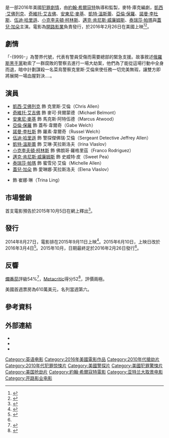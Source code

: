 {{noteTA
|G1=Show
|G2=Movie
|T=zh-tw:非法999; zh-cn:红色警戒999; zh-hk:999犯罪禁區;
|1=zh-tw:非法999; zh-cn:红色警戒999; zh-hk:999犯罪禁區;
}}
{{Infobox film
| name           = 非法999
| original_name  = {{lang|en|''Triple 9''}}
| image          = Triple 9 Poster.jpg
| alt            = 
| caption        = 電影海報
| director       = [[約翰·希爾寇特|約翰·希爾寇特]]
| producer       = 基斯·瑞德曼<br>巴德·多羅斯<br>{{link-en|馬克·布坦|Marc Butan}}<br>{{link-en|安東尼·卡塔加斯|Anthony Katagas}}<br>{{link-en|克里斯多夫·伍​​德羅|Christopher Woodrow}}
| writer         = 麥特·庫克
| starring       = [[凱西·艾佛列克|凱西·艾佛列克]]<br>[[奇維托·艾吉佛|奇維托·艾吉佛]]<br>[[安東尼·麥基|安東尼·麥基]]<br>[[亞倫·保羅|亞倫·保羅]]<br>[[諾曼·李杜斯|諾曼·李杜斯]]<br>[[伍迪·哈里遜|伍迪·哈里遜]]<br>[[凱特·溫斯蕾|凱特·溫斯蕾]]
| music          = [[阿提克斯·羅斯|阿提克斯·羅斯]]<br>克勞迪婭·珊爾<br>{{link-en|利奧波德·羅斯|Leopold Ross}}<br>{{link-en|巴比·克爾林克|The Haxan Cloak}}<ref name="fmr">{{cite news|title=Atticus Ross to Score John Hillcoat’s ‘Triple Nine’|url=http://filmmusicreporter.com/2015/01/19/atticus-ross-to-score-john-hillcoats-triple-nine/|accessdate=2015-01-20|newspaper=FilmMusicReporter|date=2015-01-19}}</ref>
| cinematography = 尼可拉斯·卡拉卡薩尼斯
| editing        = {{link-en|狄倫·蒂奇纳|Dylan Tichenor}}
| studio         = {{link-en|世界觀娛樂|Worldview Entertainment}}<br>Anonymous Content<br>MadRiver Pictures
| distributor    = [[開路影業|開路影業]]<ref name="THR">{{cite news|title=Berlin: Open Road Acquires John Hillcoat's 'Triple Nine' for U.S.|url=http://www.hollywoodreporter.com/news/berlin-open-road-acquires-john-677685|accessdate=2014-05-28|newspaper=hollywoodreporter.com|date=2014-02-06}}</ref>、[[環球影業|環球影業]]
| released       = {{Film date|2016|2|16|洛杉磯首映|2016|2|26|美國|2016|4|1|臺灣|2016|7|29|中国大陆}}
| runtime        = 115分鐘
| country        = 美國
| language       = 英語
| budget         = 2000萬美元
| gross          = 2590萬美元
| preceded_by    = 
| followed_by    = 
| cn_name        = 红色警戒999
| hk_name        = 999犯罪禁區
| tw_name        = 非法999
}}

{{作品名稱|name=''Triple 9''|hk=999犯罪禁區|tw=非法999|cn=红色警戒999}}是一部2016年美國[[犯罪片|犯罪]][[劇情片|劇情]]{{link-en|搶劫片|Heist film}}，由[[約翰·希爾寇特|約翰·希爾寇特]]執導和監製，麥特·庫克編劇，[[凱西·艾佛列克|凱西·艾佛列克]]、[[奇維托·艾吉佛|奇維托·艾吉佛]]、[[安東尼·麥基|安東尼·麥基]]、[[凱特·溫斯蕾|凱特·溫斯蕾]]、[[亞倫·保羅|亞倫·保羅]]、[[諾曼·李杜斯|諾曼·李杜斯]]、[[伍迪·哈里遜|伍迪·哈里遜]]、[[小克李夫頓·柯林斯|小克李夫頓·柯林斯]]、[[邁克·肯尼斯·威廉姆斯|邁克·肯尼斯·威廉姆斯]]、[[泰瑞莎·帕瑪|泰瑞莎·帕瑪]]與[[蓋兒·加朵|蓋兒·加朵]]主演。電影為[[開路影業|開路影業]]負責發行，於2016年2月26日在美國上映<ref name="FS">{{cite news|title=First Red Band Trailer For ‘Triple 9′ With Casey Affleck, Kate Winslet, Woody Harrelson & More|url=http://thefilmstage.com/trailer/first-red-band-trailer-for-triple-9-with-casey-affleck-kate-winslet-woody-harrelson-more/|accessdate=2015-10-04}}</ref><ref>{{cite news|title=‘Triple 9’ Trailer: Affleck, Harrelson, Winslet Lead Star-Studded Thriller|url=http://collider.com/triple-9-trailer-casey-affleck-kate-winslet-woody-harrelson/|accessdate=2015-10-05|archive-date=2015-10-07|archive-url=https://web.archive.org/web/20151007070659/http://collider.com/triple-9-trailer-casey-affleck-kate-winslet-woody-harrelson/|dead-url=no}}</ref>。

==劇情==
「-{999}-」為警界代號，代表有警員受傷而需要總部的緊急支援。故事敘述[[俄羅斯黑手黨|俄羅斯黑手黨]]勒索了一群腐敗的警察去進行一場大劫案，他們為了能從這場行動中全身而退，暗中計劃謀殺一名菜鳥警察克里斯·艾倫來使任務一切完美無瑕，讓雙方即將展開一場血腥對決....。

==演員==
*[[凱西·艾佛列克|凱西·艾佛列克]] 飾 克里斯·艾倫（Chris Allen）
*[[奇維托·艾吉佛|奇維托·艾吉佛]] 飾 麥可·貝爾蒙德（Michael Belmont）
*[[安東尼·麥基|安東尼·麥基]] 飾 馬克斯·阿特伍德（Marcus Atwood）
*[[亞倫·保羅|亞倫·保羅]] 飾 蓋布·韋爾奇（Gabe Welch）
*[[諾曼·李杜斯|諾曼·李杜斯]] 飾 羅素·韋爾奇（Russel Welch）
*[[伍迪·哈里遜|伍迪·哈里遜]] 飾 警探傑佛瑞·艾倫（Sergeant Detective Jeffrey Allen）
*[[凱特·溫斯蕾|凱特·溫斯蕾]] 飾 艾琳·芙拉斯洛夫（Irina Vlaslov）
*[[小克李夫頓·柯林斯|小克李夫頓·柯林斯]] 飾 佛朗哥·羅格里茲（Franco Rodriguez）
*[[邁克·肯尼斯·威廉姆斯|邁克·肯尼斯·威廉姆斯]] 飾 史威特·皮（Sweet Pea）
*[[泰瑞莎·帕瑪|泰瑞莎·帕瑪]] 飾 蜜雪兒·艾倫（Michelle Allen）
*[[蓋兒·加朵|蓋兒·加朵]] 飾 愛琳娜·芙拉斯洛夫（Elena Vlaslov）
*{{link-en|蜜雪兒·安格|Michelle Ang}} 飾 崔娜·琳（Trina Ling）

==市場營銷==
首支電影預告於2015年10月5日在網上釋出<ref>{{cite news|title=Watch Woody Harrelson and Kate Winslet in Gangster-Cop Action Thriller ‘Triple 9’ (NSFW Trailer)|url=https://www.yahoo.com/movies/watch-woody-harrelson-and-kate-winslet-in-165434964.html|accessdate=2015-10-05}}</ref>。

==發行==
2014年8月27日，電影排在2015年9月11日上映<ref>{{cite news|title=John Hillcoat’s ‘Triple Nine’ Gets September 2015 Release Date|url=http://deadline.com/2014/08/triple-nine-movie-release-date-john-hillcoat-open-road-825833/|accessdate=2014-08-28|publisher=deadline.com|date=2014-08-27}}</ref>。2015年6月10日，上映日改於2016年3月4日<ref>{{cite news|last=McNary|first=Dave|title=Michael Keaton-Mark Ruffalo Drama ‘Spotlight’ Set for Nov. 6|url=http://variety.com/2015/film/news/michael-keaton-mark-ruffalo-spotlight-1201516706/|accessdate=2015-06-11|newspaper=Variety|date=2015-06-10|archive-date=2019-03-31|archive-url=https://web.archive.org/web/20190331192808/https://variety.com/2015/film/news/michael-keaton-mark-ruffalo-spotlight-1201516706/|dead-url=no}}</ref>。2015年10月，日期最終定於2016年2月26日發行<ref name="FS" />。

==反響==
[[爛番茄|爛番茄]]評級54%<ref>{{cite web |url=http://www.rottentomatoes.com/m/triple_9/ |title= Triple 9 (2016) |website=Rotten Tomatoes |accessdate=2016-02-24}}</ref>，[[Metacritic|Metacritic]]得分52<ref>{{cite web |url=http://www.metacritic.com/movie/triple-9 |title=Triple 9 reviews |website=Metacritic |accessdate=2016-02-24}}</ref>，評價兩極。

美國首週票房為610萬美元，名列當週第六。

==參考資料==
{{Reflist|30em}}

==外部連結==
* {{IMDb title|1712261}}
* {{mojo title|triplenine}}
* {{rotten-tomatoes|triple_nine}}

{{John Hillcoat}}
{{DEFAULTSORT:Triple 9}}
[[Category:英语电影|Category:英语电影]]
[[Category:2016年美國電影作品|Category:2016年美國電影作品]]
[[Category:2010年代搶劫片|Category:2010年代搶劫片]]
[[Category:2010年代犯罪惊悚片|Category:2010年代犯罪惊悚片]]
[[Category:美國警探片|Category:美國警探片]]
[[Category:美國犯罪驚悚片|Category:美國犯罪驚悚片]]
[[Category:美国抢劫片|Category:美国抢劫片]]
[[Category:約翰·希爾寇特電影|Category:約翰·希爾寇特電影]]
[[Category:亚特兰大取景电影|Category:亚特兰大取景电影]]
[[Category:开路影业电影|Category:开路影业电影]]